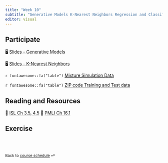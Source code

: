 ```yaml
---
title: "Week 10"
subtitle: "Generative Models K-Nearest Neighbors Regression and Classification"
editor: visual
---
```


::: callout-important
:::

## Participate

🖥️ [Slides - Generative Models](/slides/10-generative.html)

🖥️ [Slides - K-Nearest Neighbors](/slides/11-knn.html)

`r fontawesome::fa("table")` [Mixture Simulation Data](https://hastie.su.domains/ElemStatLearn/)

`r fontawesome::fa("table")` [ZIP code Training and Test data](https://hastie.su.domains/ElemStatLearn/)

## Reading and Resources

📖 [ISL Ch 3.5, 4.5](https://www.statlearning.com/) 📖 [PMLI Ch 16.1](https://probml.github.io/pml-book/book1.html)

## Exercise

<!-- 📋 [Lab-18 Probability](/exercise/lab18-prob.html) -->

<!-- 📋 [Lab-19 Confidence Interval](/exercise/lab19-ci.html) -->

<br><br>

::: {style="font-size: 0.875em;"}
Back to [course schedule](/ "Course schedule") ⏎
:::
